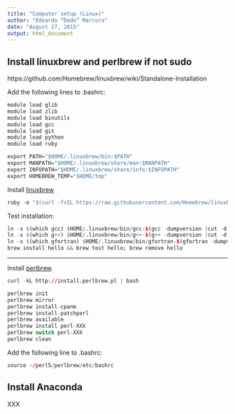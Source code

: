 ```yaml
---
title: "Computer setup (Linux)"
author: "Edoardo “Dado” Marcora"
date: "August 27, 2015"
output: html_document
---
```



## Install linuxbrew and perlbrew if not sudo

https://github.com/Homebrew/linuxbrew/wiki/Standalone-Installation

Add the following lines to .bashrc:

```r
module load glib
module load zlib
module load binutils
module load gcc
module load git
module load python
module load ruby

export PATH="$HOME/.linuxbrew/bin:$PATH"
export MANPATH="$HOME/.linuxbrew/share/man:$MANPATH"
export INFOPATH="$HOME/.linuxbrew/share/info:$INFOPATH"
export HOMEBREW_TEMP="$HOME/tmp"
```

Install [linuxbrew](http://brew.sh/linuxbrew/)

```r
ruby -e "$(curl -fsSL https://raw.githubusercontent.com/Homebrew/linuxbrew/go/install)"
```

Test installation:

```r
ln -s $(which gcc) $HOME/.linuxbrew/bin/gcc-$(gcc -dumpversion |cut -d. -f1,2)
ln -s $(which g++) $HOME/.linuxbrew/bin/g++-$(g++ -dumpversion |cut -d. -f1,2)
ln -s $(which gfortran) $HOME/.linuxbrew/bin/gfortran-$(gfortran -dumpversion |cut -d. -f1,2)
brew install hello && brew test hello; brew remove hello
```

---

Install [perlbrew](http://perlbrew.pl/).

```r
curl -kL http://install.perlbrew.pl | bash

perlbrew init
perlbrew mirror
perlbrew install-cpanm
perlbrew install-patchperl
perlbrew available
perlbrew install perl-XXX
perlbrew switch perl-XXX
perlbrew clean
```

Add the following line to .bashrc:

```r
source ~/perl5/perlbrew/etc/bashrc
```

## Install Anaconda

XXX